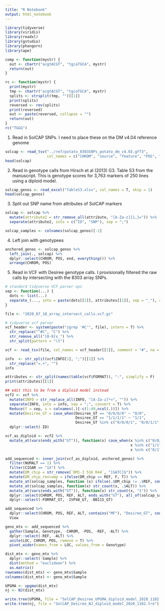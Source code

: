 ```yaml
---
title: "R Notebook"
output: html_notebook
---
```


```r
library(tidyverse)
library(viridis)
library(readxl)
library(gstudio)
library(phangorn)
library(ape)
```

```r
comp <- function(mystr) {
  out <- chartr("acgtACGT", "tgcaTGCA", mystr)
  return(out)
}
```
```r
rc <- function(mystr) {
  print(mystr)
  tmp <- chartr("acgtACGT", "tgcaTGCA", mystr)
  splits <- strsplit(tmp, "")[[1]]
  print(splits)
  reversed <- rev(splits)
  print(reversed)
  out <- paste(reversed, collapse = "")
  return(out)
}
rc("TGGG")
```

1. Read in SolCAP SNPs. I need to place these on the DM v4.04 reference genome
```r
solcap <- read_tsv("../ref/potato_8303SNPs_potato_dm_v4.03.gff3",
                   col_names = c("CHROM", "source", "feature", "POS", "end", "score", "strand", "frame", "attribute"))
head(solcap)
```

2. Read in genotype calls from Hirsch et al (2013) G3.
Table S3 from the manuscript.
This is genotype scores for 3,763 markers of 250 lines using a diploid model.
```r
solcap_genos <- read_excel("TableS3.xlsx", col_names = T, skip = 1)
head(solcap_genos)
```

3. Split out SNP name from attributes of SolCAP markers
```r
solcap <- solcap %>% 
  mutate(attribute2 = str_remove_all(attribute, "[A-Za-z]{1,}=")) %>% 
  separate(attribute2, into = c("ID", "SNP"), sep = ";")
```

```r
solcap_samples <- colnames(solcap_genos)[-1]
```

4. Left join with genotypees
```r
anchored_genos <- solcap_genos %>% 
  left_join(., solcap) %>% 
  dplyr::select(CHROM, POS, end, everything()) %>% 
  arrange(CHROM, POS)
```

5. Read in VCF with Desiree genotype calls.
I provisionally filtered the raw calls by intersecting with the 8303 array SNPs.
```r
# standard tidyverse VCF parser ops
sep <- function(...) {
  dots <- list(...)
  separate_(..., into = paste(dots[[2]], attributes[[1]], sep = "_"), convert = T, sep = ":")
}
```
```r
file <- "2020_07_18_array_intersect_calls.vcf.gz"
```
```r
# tidyverse vcf parser
vcf_header <- system(paste("zgrep '#C'", file), intern = T) %>% 
  str_replace("^#C", "C") %>% 
  str_remove_all("[0-9]x_") %>% 
  str_split(pattern = "\t")
```
```r
vcf <- read_tsv(file, col_names = vcf_header[[1]], comment = "#", na = c(".", "./.", "././.", "./././.", "NA"))
```

```r
info  <- str_split(vcf$INFO[1], ";")[[1]] %>% 
  str_replace("=.+", "")
info
```
```r
attributes <- str_split(names(table(vcf$FORMAT)), ":", simplify = F)
print(attributes)[[1]]
```

```r
## edit this to be from a diploid model instead
vcf2 <- vcf %>% 
  mutate(INFO = str_replace_all(INFO, "[A-Za-z]*=", "")) %>%
  separate(INFO, into = info, sep = ";", convert = T) %>% 
  Reduce(f = sep, x = colnames(.)[-c(1:49,ncol(.))]) %>% 
  mutate(Desiree_GT = case_when(Desiree_GT == "0/0/0/0" ~ "0/0",
                                Desiree_GT == "1/1/1/1" ~ "1/1",
                                Desiree_GT %in% c("0/0/0/1", "0/0/1/1", "0/1/1/1") ~ "0/1")) %>% 
  dplyr::select(-ID)
```

```r
vcf_as_diploid <- vcf2 %>% 
  mutate_at(vars(ends_with("GT")), function(x) case_when(x %in% c("0/0/0/0", "0/0", "0/0/0") ~ "0/0",
                                                         x %in% c("1/1", "1/1/1", "1/1/1/1") ~ "1/1",
                                                         x %in% c("0/1", "0/0/1", "0/1/1", "0/0/0/1", "0/0/1/1", "0/1/1/1") ~ "0/1"))
```

```r
add_sequenced <- inner_join(vcf_as_diploid, anchored_genos) %>% 
  filter(NUMALT == 1) %>% 
  filter(CIGAR == "1X") %>% 
  mutate(DM_chip = str_remove(`DM1-3 516 R44`, "[GATC]$")) %>% 
  mutate(DM_chip_revcomp = ifelse(DM_chip == REF, F, T)) %>% 
  mutate_at(solcap_samples, function (x) ifelse(.$DM_chip != .$REF, comp(x), x)) %>% 
  mutate_at(solcap_samples, function(x) str_count(x, .$ALT)) %>% 
  mutate_at(vars(ends_with("GT")), function(x) str_count(x, "1")) %>%
  dplyr::select(CHROM, POS, REF, ALT, ends_with("GT"), all_of(solcap_samples)) %>% 
  dplyr::select(-FORMAT_GT, -IVP48_GT, -BB115_GT)
```

```r
add_sequenced %>% 
  dplyr::select(CHROM, POS, REF, ALT, contains("MF"), "Desiree_GT", contains("Desiree"), everything()) %>% 
  View
```

```r
geno_mtx <- add_sequenced %>% 
  gather(Sample, Genotype, -CHROM, -POS, -REF, -ALT) %>% 
  dplyr::select(-REF, -ALT) %>% 
  unite(LOC, CHROM, POS, remove = T) %>% 
  pivot_wider(names_from = LOC, values_from = Genotype)
```

```r
dist_mtx <- geno_mtx %>% 
  dplyr::select(-Sample) %>%
  dist(method = "euclidean") %>% 
  as.matrix()
rownames(dist_mtx) <- geno_mtx$Sample
colnames(dist_mtx) <- geno_mtx$Sample
```

```r
UPGMA <- upgma(dist_mtx)
nj <- NJ(dist_mtx)
```

```r
write.tree(UPGMA, file = "SolCAP_Desiree_UPGMA_diploid_model_2020_1102.tre")
write.tree(nj, file = "SolCAP_Desiree_NJ_diploid_model_2020_1102.tre")
```
